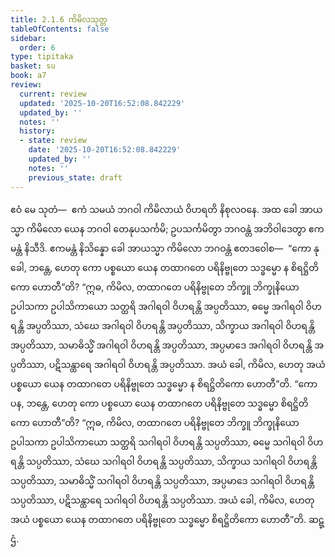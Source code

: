 ```yaml
---
title: 2.1.6 ကိမိလသုတ္တ
tableOfContents: false
sidebar:
  order: 6
type: tipitaka
basket: su
book: a7
review:
  current: review
  updated: '2025-10-20T16:52:08.842229'
  updated_by: ''
  notes: ''
  history:
  - state: review
    date: '2025-10-20T16:52:08.842229'
    updated_by: ''
    notes: ''
    previous_state: draft
---
```



<DynamicBreadcrumb />


<ReviewStatus review={frontmatter.review} showDetails={true} />

<HypothesisAnnotation frontmatter={frontmatter} />

<Division number="59" book="a7" e="ch" v="16" p="460">

<Paragraph number="381" book="a7">
ဧဝံ မေ သုတံ—  ဧကံ သမယံ ဘဂဝါ ကိမိလာယံ ဝိဟရတိ နိစုလဝနေ. အထ ခေါ အာယသ္မာ ကိမိလော ယေန ဘဂဝါ တေနုပသင်္ကမိ; ဥပသင်္ကမိတွာ ဘဂဝန္တံ အဘိဝါဒေတွာ ဧကမန္တံ နိသီဒိ. ဧကမန္တံ နိသိန္နော ခေါ အာယသ္မာ ကိမိလော ဘဂဝန္တံ ဧတဒဝေါစ—  “ကော နု ခေါ, ဘန္တေ, ဟေတု ကော ပစ္စယော ယေန တထာဂတေ ပရိနိဗ္ဗုတေ သဒ္ဓမ္မော န စိရဋ္ဌိတိကော ဟောတီ”တိ?
</Paragraph>

<Paragraph number="382" book="a7">
“ဣဓ, ကိမိလ, တထာဂတေ ပရိနိဗ္ဗုတေ ဘိက္ခူ ဘိက္ခုနိယော ဥပါသကာ ဥပါသိကာယော သတ္ထရိ အဂါရဝါ ဝိဟရန္တိ အပ္ပတိဿာ, ဓမ္မေ အဂါရဝါ ဝိဟရန္တိ အပ္ပတိဿာ, သံဃေ အဂါရဝါ ဝိဟရန္တိ အပ္ပတိဿာ, သိက္ခာယ အဂါရဝါ ဝိဟရန္တိ အပ္ပတိဿာ, သမာဓိသ္မိံ အဂါရဝါ ဝိဟရန္တိ အပ္ပတိဿာ, အပ္ပမာဒေ အဂါရဝါ ဝိဟရန္တိ အပ္ပတိဿာ, ပဋိသန္ထာရေ အဂါရဝါ ဝိဟရန္တိ အပ္ပတိဿာ. အယံ ခေါ, ကိမိလ, ဟေတု အယံ ပစ္စယော ယေန တထာဂတေ ပရိနိဗ္ဗုတေ သဒ္ဓမ္မော န စိရဋ္ဌိတိကော ဟောတီ”တိ.
</Paragraph>

<Paragraph number="383" book="a7">
“ကော ပန, ဘန္တေ, ဟေတု ကော ပစ္စယော ယေန တထာဂတေ ပရိနိဗ္ဗုတေ သဒ္ဓမ္မော စိရဋ္ဌိတိကော ဟောတီ”တိ? “ဣဓ, ကိမိလ, တထာဂတေ ပရိနိဗ္ဗုတေ ဘိက္ခူ ဘိက္ခုနိယော ဥပါသကာ ဥပါသိကာယော သတ္ထရိ သဂါရဝါ ဝိဟရန္တိ သပ္ပတိဿာ, ဓမ္မေ သဂါရဝါ ဝိဟရန္တိ သပ္ပတိဿာ, သံဃေ သဂါရဝါ ဝိဟရန္တိ သပ္ပတိဿာ, သိက္ခာယ သဂါရဝါ ဝိဟရန္တိ သပ္ပတိဿာ, သမာဓိသ္မိံ သဂါရဝါ ဝိဟရန္တိ သပ္ပတိဿာ, အပ္ပမာဒေ သဂါရဝါ ဝိဟရန္တိ သပ္ပတိဿာ, ပဋိသန္ထာရေ သဂါရဝါ ဝိဟရန္တိ သပ္ပတိဿာ. အယံ ခေါ, ကိမိလ, ဟေတု အယံ ပစ္စယော ယေန တထာဂတေ ပရိနိဗ္ဗုတေ သဒ္ဓမ္မော စိရဋ္ဌိတိကော ဟောတီ”တိ.

</Paragraph>
</Division>

<Paragraph number="384" type="center" book="a7">
ဆဋ္ဌံ.
</Paragraph>